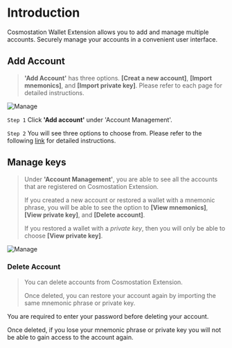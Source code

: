 
# Introduction

Cosmostation Wallet Extension allows you to add and manage multiple accounts.
Securely manage your accounts in a convenient user interface.

## Add Account

> **'Add Account'** has three options. **[Creat a new account]**, **[Import mnemonics]**, and **[Import private key]**. Please refer to each page for detailed instructions.

![Manage](/img/guide/extension/account/introduction/add.png)

`Step 1` Click **'Add account'** under 'Account Management'.

`Step 2` You will see three options to choose from. Please refer to the following [link](/docs/User%20Guide/Cosmostation%20Extension/Account/add-account) for detailed instructions.

## Manage keys

> Under **'Account Management'**, you are able to see all the accounts that are registered on Cosmostation Extension.
>
> If you created a new account or restored a wallet with a mnemonic phrase, you will be able to see the option to **[View mnemonics]**, **[View private key]**, and **[Delete account]**.
>
> If you restored a wallet with a _private key_, then you will only be able to choose **[View private key]**.

![Manage](/img/guide/extension/account/introduction/manage.png)

### Delete Account

> You can delete accounts from Cosmostation Extension.
>
> Once deleted, you can restore your account again by importing the same mnemonic phrase or private key.

<Callout type="warning">
You are required to enter your password before deleting your account.

Once deleted, if you lose your mnemonic phrase or private key you will not be able to gain access to the account again.

</Callout>
